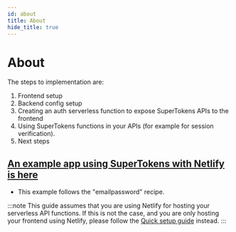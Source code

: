 ```yaml
---
id: about
title: About
hide_title: true
---
```


<!-- COPY DOCS -->
<!-- ./thirdpartyemailpassword/serverless/with-netlify/about.mdx -->

# About

The steps to implementation are:
1. Frontend setup
2. Backend config setup
3. Creating an auth serverless function to expose SuperTokens APIs to the frontend
4. Using SuperTokens functions in your APIs (for example for session verification).
5. Next steps

## [An example app using SuperTokens with Netlify is here](https://github.com/supertokens/supertokens-auth-react/tree/master/examples/with-netlify) 
- This example follows the "emailpassword" recipe.

:::note
This guide assumes that you are using Netlify for hosting your serverless API functions. If this is not the case, and you are only hosting your frontend using Netlify, please follow the [Quick setup guide](../../quick-setup/frontend) instead.
:::